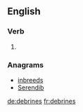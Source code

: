 ==English==

===Verb===
{{head|en}}

# {{en-third-person singular of|debrine}}

===Anagrams===
* [[inbreeds#English|inbreeds]]
* [[Serendib#English|Serendib]]

[[de:debrines]]
[[fr:debrines]]